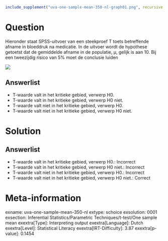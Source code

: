 ```r
include_supplement("uva-one-sample-mean-350-nl-graph01.png", recursive = TRUE)
```

Question
========

Hieronder staat SPSS-uitvoer van een steekproef T toets betreffende
afname in bloeddruk na medicatie. In de uitvoer wordt de hypothese
getoetst dat de gemiddelde afname in de populatie, μ, gelijk is aan 10.
Bij een tweezijdig risico van 5% moet de conclusie luiden

![](uva-one-sample-mean-350-nl-graph01.png)

Answerlist
----------

* T-waarde valt in het kritieke gebied, verwerp H0.
* T-waarde valt in het kritieke gebied, verwerp H0 niet.
* T-waarde valt niet in het kritieke gebied, verwerp H0.
* T-waarde valt niet in het kritieke gebied, verwerp H0 niet.

Solution
========

Answerlist
----------

* T-waarde valt in het kritieke gebied, verwerp H0.: Incorrect
* T-waarde valt in het kritieke gebied, verwerp H0 niet.: Incorrect
* T-waarde valt niet in het kritieke gebied, verwerp H0.: Incorrect
* T-waarde valt niet in het kritieke gebied, verwerp H0 niet.: Correct

Meta-information
================
exname: uva-one-sample-mean-350-nl
extype: schoice
exsolution: 0001
exsection: Inferential Statistics/Parametric Techniques/t-test/One sample mean
exextra[Type]: Interpreting output
exextra[Language]: Dutch
exextra[Level]: Statistical Literacy
exextra[IRT-Difficulty]: 3.87
exextra[p-value]: 0.1454
